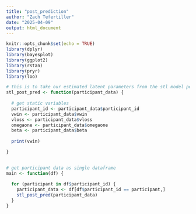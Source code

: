 ```yaml
---
title: "post_prediction"
author: "Zach Tefertiller"
date: "2025-04-09"
output: html_document
---
```



```r
knitr::opts_chunk$set(echo = TRUE)
library(dplyr)
library(bayesplot)
library(ggplot2)
library(rstan)
library(pryr)
library(loo)
```


```r
# this is to take our estimated latent parameters from the stl model per participant and see if it can generate the outcomes observed in the data that we estimated our parameters from
stl_post_pred <- function(participant_data) {
  
  # get static variables
  participant_id <- participant_data$participant_id
  vwin <- participant_data$vwin
  vloss <- participant_data$vloss
  omegaone <- participant_data$omegaone
  beta <- participant_data$beta
  
  print(vwin)

}
 

```


```r

# get participant data as single dataframe
main <- function(df) {
  
  for (participant in df$participant_id) {
    participant_data <- df[df$participant_id == participant,]
    stl_post_pred(participant_data)
  }
}
```